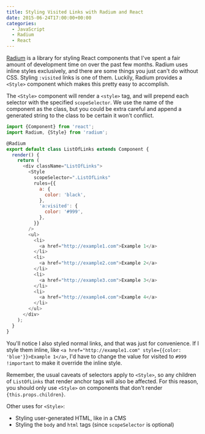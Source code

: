 ```yaml
---
title: Styling Visited Links with Radium and React
date: 2015-06-24T17:00:00+00:00
categories:
  - JavaScript
  - Radium
  - React
---
```


[Radium][1] is a library for styling React components that I've spent a fair amount of development time on over the past few months. Radium uses inline styles exclusively, and there are some things you just can't do without CSS. Styling `:visited` links is one of them. Luckily, Radium provides a `<Style>` component which makes this pretty easy to accomplish.

The `<Style>` component will render a `<style>` tag, and will prepend each selector with the specified `scopeSelector`. We use the name of the component as the class, but you could be extra careful and append a generated string to the class to be certain it won't conflict.

```javascript
import {Component} from 'react';
import Radium, {Style} from 'radium';

@Radium
export default class ListOfLinks extends Component {
  render() {
    return (
      <div className="ListOfLinks">
        <Style
          scopeSelector=".ListOfLinks"
          rules={{
            a: {
              color: 'black',
            },
            'a:visited': {
              color: '#999',
            },
          }}
        />
        <ul>
          <li>
            <a href="http://example1.com">Example 1</a>
          </li>
          <li>
            <a href="http://example2.com">Example 2</a>
          </li>
          <li>
            <a href="http://example3.com">Example 3</a>
          </li>
          <li>
            <a href="http://example4.com">Example 4</a>
          </li>
        </ul>
      </div>
    );
  }
}
```

You'll notice I also styled normal links, and that was just for convenience. If I style them inline, like `<a href="http://example1.com" style={{color: 'blue'}}>Example 1</a>`, I'd have to change the value for visited to `#999 !important` to make it override the inline style.

Remember, the usual caveats of selectors apply to `<Style>`, so any children of `ListOfLinks` that render anchor tags will also be affected. For this reason, you should only use `<Style>` on components that don't render `{this.props.children}`.

Other uses for `<Style>`:

- Styling user-generated HTML, like in a CMS
- Styling the `body` and `html` tags (since `scopeSelector` is optional)

[1]: https://github.com/FormidableLabs/radium
